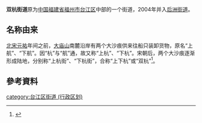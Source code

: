 '''双杭街道'''原为[[中华人民共和国|中国]][[福建省|福建省]][[福州市|福州市]][[台江区|台江区]]中部的一个街道，2004年并入[[后洲街道|后洲街道]]。

== 名称由来 ==

[[北宋|北宋]][[元祐|元祐]]年间之前，[[大庙山|大庙山]]南麓沿岸有两个大沙痕供来往船只装卸货物，原名“上航”、“下航”。因“杭”与“航”通，故又称“上杭”、“下杭”。宋朝后，两个大沙痕逐渐形成陆地，分别称“上杭街”、“下杭街”，合称“上下杭”或“双杭”<ref>{{cite web |url=http://www.fzdqw.com/ShowText.asp?ToBook=1110&index=50& |title=第六章　双杭街道 |accessdate=2008-08-20 |work=台江区志 |publisher=福州市地方志编纂委员会 |language=zh-hans |deadurl=yes |archiveurl=https://web.archive.org/web/20160304105429/http://www.fzdqw.com/ShowText.asp?ToBook=1110&index=50& |archivedate=2016-03-04 |df= }}</ref>。

==參考資料==
<div class="references-small">
<references />
</div>

{{台江区行政区划}}
[[category:台江区街道_(行政区划)|category:台江区街道 (行政区划)]]